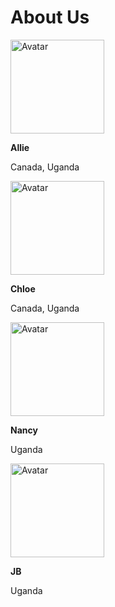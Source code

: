 # About Us


<div class="row">
<div class="column card">
<img src="assets/icons/allie.png" alt="Avatar" style="height:150px">
<div class="container">
<p><b>Allie</b></p>
<p>Canada, Uganda</p>
</div>
</div>
<div class="column card">
<img src="assets/icons/chloe.png" alt="Avatar" style="height:150px">
<div class="container">
<p><b>Chloe</b></p>
<p>Canada, Uganda</p>
</div>
</div>
</div>

<div class="row">
<div class="column card">
<img src="assets/icons/nancy.png" alt="Avatar" style="height:150px">
<div class="container">
<p><b>Nancy</b></p>
<p>Uganda</p>
</div>
</div>
<div class="column card">
<img src="assets/icons/jb.png" alt="Avatar" style="height:150px">
<div class="container">
<p><b>JB</b></p>
<p>Uganda</p>
</div>
</div>
</div>

